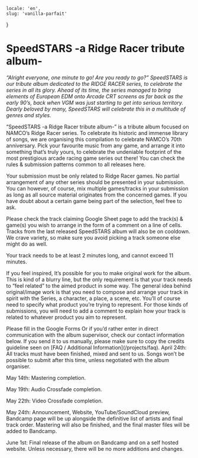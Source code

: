     locale: 'en',
    slug: 'vanilla-parfait'
}

# SpeedSTARS -a Ridge Racer tribute album-

*“Alright everyone, one minute to go! Are you ready to go?” SpeedSTARS is our tribute album dedicated to the RIDGE RACER series, to celebrate the series in all its glory. Ahead of its time, the series managed to bring elements of European EDM onto Arcade CRT screens as far back as the early 90’s, back when VGM was just starting to get into serious territory. Dearly beloved by many, SpeedSTARS will celebrate this in a multitude of genres and styles.*

<WrappableParagraph title="Presentation">
“SpeedSTARS -a Ridge Racer tribute album-” is a tribute album focused on NAMCO’s Ridge Racer series. To celebrate its historic and immense library of songs, we are organising this compilation to celebrate NAMCO’s 70th anniversary. Pick your favourite music from any game, and arrange it into something that’s truly yours, to celebrate the undeniable footprint of the most prestigious arcade racing game series out there!
</WrappableParagraph>

<WrappableParagraph title="General KodamaSounds Specific Rules">
	<CtaButton link='/projects/faq' icon='book'>
		<span>You can check the rules & submission patterns common to all releases here.</span>
	</CtaButton>
</WrappableParagraph>

<WrappableParagraph title="SpeedSTARS Specific Music Rules">

Your submission must be only related to Ridge Racer games. No partial arrangement of any other series should be presented in your submission. You can however, of course, mix multiple games/tracks in your submission as long as all source material originates from the concerned games. If you have doubt about a certain game being part of the selection, feel free to ask.

Please check the track claiming Google Sheet page to add the track(s) & game(s) you wish to arrange in the form of a comment on a line of cells. Tracks from the last released SpeedSTARS album will also be on cooldown. We crave variety, so make sure you avoid picking a track someone else might do as well.

Your track needs to be at least 2 minutes long, and cannot exceed 11 minutes.

If you feel inspired, It’s possible for you to make original work for the album. This is kind of a blurry line, but the only requirement is that your track needs to “feel related” to the aimed product in some way. The general idea behind original/image work is that you need to compose and arrange your track in spirit with the Series, a character, a place, a scene, etc. You’ll of course need to specify what product you’re trying to represent. For those kinds of submissions, you will need to add a comment to explain how your track is related to whatever product you aim to represent.
</WrappableParagraph>

<WrappableParagraph title="Track Submission">

<CtaButton link='https://forms.gle/UBEAi14xdqUcEswY9' icon='envelope'>
	<span>Please fill in the Google Forms</span>
</CtaButton>
Or if you’d rather enter in direct communication with the album supervisor, check our contact information below. If you send it to us manually, please make sure to copy the credits guideline seen on [FAQ / Additional Information](/projects/faq).
</WrappableParagraph>

<WrappableParagraph title="Deadlines">
April 24th: All tracks must have been finished, mixed and sent to us. Songs won’t be possible to submit after this time, unless negotiated with the album organiser.

May 14th: Mastering completion.

May 19th: Audio Crossfade completion.

May 22th: Video Crossfade completion.

May 24th: Announcement, Website, YouTube/SoundCloud preview, Bandcamp page will be up alongside the definitive list of artists and final track order. Mastering will also be finished, and the final master files will be added to Bandcamp.

June 1st: Final release of the album on Bandcamp and on a self hosted website. Unless necessary, there will be no more additions and changes.
</WrappableParagraph>
